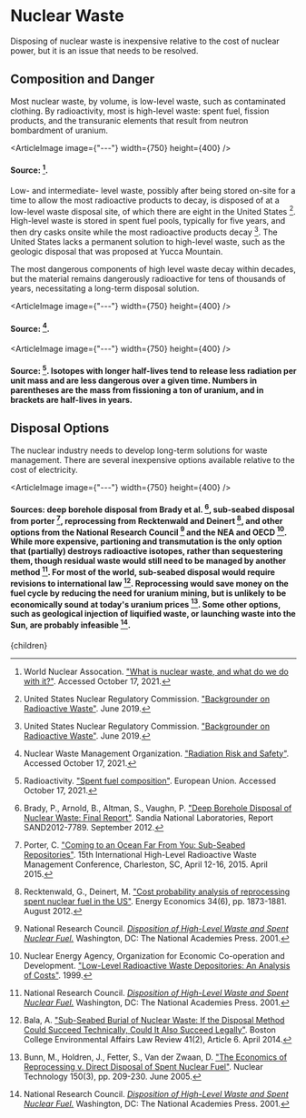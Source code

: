 


# Nuclear Waste

Disposing of nuclear waste is inexpensive relative to the cost of nuclear power, but it is an issue that needs to be resolved.

## Composition and Danger
Most nuclear waste, by volume, is low-level waste, such as contaminated clothing. By radioactivity, most is high-level waste: spent fuel, fission products, and the transuranic elements that result from neutron bombardment of uranium.

<ArticleImage image={"---"} width={750} height={400} />
#### Source: [^15].

Low- and intermediate- level waste, possibly after being stored on-site for a time to allow the most radioactive products to decay, is disposed of at a low-level waste disposal site, of which there are eight in the United States [^13]. High-level waste is stored in spent fuel pools, typically for five years, and then dry casks onsite while the most radioactive products decay [^13]. The United States lacks a permanent solution to high-level waste, such as the geologic disposal that was proposed at Yucca Mountain.

The most dangerous components of high level waste decay within decades, but the material remains dangerously radioactive for tens of thousands of years, necessitating a long-term disposal solution.

<ArticleImage image={"---"} width={750} height={400} />
#### Source: [^8].

<ArticleImage image={"---"} width={750} height={400} />
#### Source: [^10]. Isotopes with longer half-lives tend to release less radiation per unit mass and are less dangerous over a given time. Numbers in parentheses are the mass from fissioning a ton of uranium, and in brackets are half-lives in years.

## Disposal Options
The nuclear industry needs to develop long-term solutions for waste management. There are several inexpensive options available relative to the cost of electricity.

<ArticleImage image={"---"} width={750} height={400} />
#### Sources: deep borehole disposal from Brady et al. [^2], sub-seabed disposal from porter [^9], reprocessing from Recktenwald and Deinert [^11], and other options from the National Research Council [^6] and the NEA and OECD [^7]. While more expensive, partioning and transmutation is the only option that (partially) destroys radioactive isotopes, rather than sequestering them, though residual waste would still need to be managed by another method [^6]. For most of the world, sub-seabed disposal would require revisions to international law [^1]. Reprocessing would save money on the fuel cycle by reducing the need for uranium mining, but is unlikely to be economically sound at today's uranium prices [^3]. Some other options, such as geological injection of liquified waste, or launching waste into the Sun, are probably infeasible [^6].

<DeepBoreholeDisposalSolution />

[^1]: Bala, A. ["Sub-Seabed Burial of Nuclear Waste: If the Disposal Method Could Succeed Technically, Could It Also Succeed Legally"](https://lawdigitalcommons.bc.edu/ealr/vol41/iss2/6/). Boston College Environmental Affairs Law Review 41(2), Article 6. April 2014.

[^2]: Brady, P., Arnold, B., Altman, S., Vaughn, P. ["Deep Borehole Disposal of Nuclear Waste: Final Report"](https://prod-ng.sandia.gov/techlib-noauth/access-control.cgi/2012/127789.pdf). Sandia National Laboratories, Report SAND2012-7789. September 2012.

[^3]: Bunn, M., Holdren, J., Fetter, S., Van der Zwaan, D. ["The Economics of Reprocessing v. Direct Disposal of Spent Nuclear Fuel"](https://scholar.harvard.edu/matthew_bunn/publications/economics-reprocessing-v-direct-disposal-spent-nuclear-fuel). Nuclear Technology 150(3), pp. 209-230. June 2005.

[^4]: Cotton, M. ["Deep borehole disposal of nuclear waste: trust, cost and social acceptability"](https://www.tandfonline.com/doi/abs/10.1080/13669877.2021.1957988?journalCode=rjrr20). Journal of Risk Research, pp. 1-16. July 2021.

[^5]: Deep Isolation. ["Deep Isolation and ERDO"](https://www.norskdekommisjonering.no/wp-content/uploads/2021/12/Preliminary-assessment_Deep-Isolation-borehole-repository-as-a-disposal-option-for-nuclear-waste-in-the-ERDO-countries.pdf). December 2021.

[^6]: National Research Council. [*Disposition of High-Level Waste and Spent Nuclear Fuel.*](https://www.nap.edu/catalog/10119/disposition-of-high-level-waste-and-spent-nuclear-fuel-the) Washington, DC: The National Academies Press. 2001.

[^7]: Nuclear Energy Agency, Organization for Economic Co-operation and Development. ["Low-Level Radioactive Waste Depositories: An Analysis of Costs"](https://www.oecd-nea.org/rwm/reports/1999/low-level-waste-repository-costs.pdf). 1999.

[^8]: Nuclear Waste Management Organization. ["Radiation Risk and Safety"](https://www.nwmo.ca/en/Canadas-Plan/Canadas-Used-Nuclear-Fuel/Radiation-Risk-and-Safety). Accessed October 17, 2021.

[^9]: Porter, C. ["Coming to an Ocean Far From You: Sub-Seabed Repositories"](http://cc.greydenpress.com/gp/CloudConferencing/CloudConferencingTemplate/Data/pdfs/12524.pdf). 15th International High-Level Radioactive Waste Management Conference, Charleston, SC, April 12-16, 2015. April 2015.

[^10]: Radioactivity. ["Spent fuel composition"](https://www.radioactivity.eu.com/site/pages/Spent_Fuel_Composition.htm). European Union. Accessed October 17, 2021.

[^11]: Recktenwald, G., Deinert, M. ["Cost probability analysis of reprocessing spent nuclear fuel in the US"](https://www.sciencedirect.com/science/article/pii/S0140988312001600). Energy Economics 34(6), pp. 1873-1881. August 2012.

[^12]: U.S. Nuclear Waste Technical Review Board. ["Deep Borehole Disposal of Spent Nuclear Fuel and High-Level Waste"](https://www.bundestag.de/endlager-archiv/blob/376822/5d128f2fa3aa79a85ab16a4c5c35b6b7/kmat_26-b-data.pdf). Accessed April 15, 2022.

[^13]: United States Nuclear Regulatory Commission. ["Backgrounder on Radioactive Waste"](https://www.nrc.gov/reading-rm/doc-collections/fact-sheets/radwaste.html). June 2019.

[^14]: Voosen, P. ["Protests spur rethink on deep borehole test for nuclear waste"](https://www.science.org/content/article/protests-spur-rethink-deep-borehole-test-nuclear-waste). Science 27, pp. 252-253. September 2016.

[^15]: World Nuclear Assocation. ["What is nuclear waste, and what do we do with it?"](https://world-nuclear.org/nuclear-essentials/what-is-nuclear-waste-and-what-do-we-do-with-it.aspx). Accessed October 17, 2021.

  <Article 
    focusAreaUrl={focusAreaUrl} 
    hierarchy={hierarchy} 
    site={site}
  >
    {children}
  </Article>